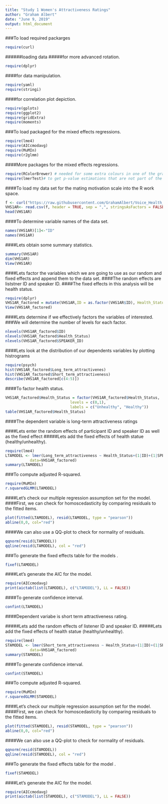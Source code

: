 ---
title: "Study 1 Women's Attractiveness Ratings"
author: "Graham Albert"
date: "June 9, 2019"
output: html_document
---


###To load required packarges
```{r}
require(curl) 
```
######loading data
#####for more advanced rotation.
```{r}
require(dplyr)
```
####for data manipulation.
```{r}
require(yaml)
require(stringi)
```
####for correlation plot depiction.
```{r}
require(gplots)
require(ggplot2)
require(gridExtra)
require(moments)
```

###To load packaged for the mixed effects regressions.
```{r}
require(lme4)
require(AICcmodavg)
require(MuMIn)
require(r2glmm)
```
####More packages for the mixed effects regressions.
```{r}
require(RColorBrewer) # needed for some extra colours in one of the graphs
require(lmerTest)# to get p-value estimations that are not part of the standard lme4 packages
```


####To load my data set for the mating motivation scale into the  R work space.
```{r}
f <- curl("https://raw.githubusercontent.com/GrahamAlbert/Voice_Health_Revised/master/Study_1_Attractiveness_Based_Ratings_Long_MLM.csv")
VHS1AR<- read.csv(f, header = TRUE, sep = ",", stringsAsFactors = FALSE)
head(VHS1AR)
```

####To determine variable names of the data set.
```{r}
names(VHS1AR)[1]<-"ID"
names(VHS1AR)

```

####Lets obtain some summary statistics.
```{r}
summary(VHS1AR)
dim(VHS1AR)
View(VHS1AR)
```

####Lets factor the variables which we are going to use as our random and fixed effects and append them to the data set.
####The random effects are liststner ID and speaker ID.
####The fixed effects in this analysis will be  health status.
```{r}
require(dplyr)
VHS1AR_factored = mutate(VHS1AR,ID = as.factor(VHS1AR$ID), Health_Status = as.factor(VHS1AR$Health_Status), SPEAKER_ID = as.factor(VHS1AR$SPEAKER_ID))
View(VHS1AR_factored)
```

####Lets determine if we effectively factors the variables of interested.
###We will determine the number of levels for each factor.
```{r}
nlevels(VHS1AR_factored$ID)
nlevels(VHS1AR_factored$Health_Status)
nlevels(VHS1AR_factored$SPEAKER_ID)
```

####Lets look at the distribution of our dependents variables by plotting histrograms
```{r}
require(psych)
hist(VHS1AR_factored$Long_term_attractivenes)
hist(VHS1AR_factored$Short_term_attractiveness)
describe(VHS1AR_factored[c(4:5)])
```


####To factor health status.
```{R}
VHS1AR_factored$Health_Status = factor(VHS1AR_factored$Health_Status,
                             levels = c(0,1),
                             labels = c("Unhealthy", "Healthy"))
table(VHS1AR_factored$Health_Status)
```
####The dependent variable is long-term attractiveness ratings

####Lets enter the random effects of participant ID and speaker ID as well as the fixed effect 
#####Lets add the fixed effects of health statue (healthy/unhealthy).
```{r}
require(lme4)
LTAMODEL <- lmer(Long_term_attractiveness ~ Health_Status+(1|ID)+(1|SPEAKER_ID),REML = FALSE,
           data=VHS1AR_factored)
summary(LTAMODEL)
```

###To compute adjusted R-squared.
```{r}
require(MuMIn)
r.squaredGLMM(LTAMODEL)
```
####Let's check our multiple regression assumption set for the model.
####First, we can check for homoscedasticity by comparing residuals to the fitted items. 
```{r}
plot(fitted(LTAMODEL), resid(LTAMODEL, type = "pearson"))
abline(0,0, col="red")
```
####We can also use a QQ-plot to check for normality of residuals. 
```{r}
qqnorm(resid(LTAMODEL)) 
qqline(resid(LTAMODEL), col = "red")
```

###To generate the fixed effects table for the models .
```{r}
fixef(LTAMODEL)
```



####Let's generate the AIC for the model.
```{r}
require(AICcmodavg)
print(aictab(list(LTAMODEL), c("LTAMODEL"), LL = FALSE))
```

####To generate confidence interval.
```{r}
confint(LTAMODEL)
```



####Dependent variabe is short term attractiveness rating.



#####Lets add the random effects of listener ID and speaker ID.
#####Lets add the fixed effects of health statue (healthy/unhealthy).
```{r}
require(lme4)
STAMODEL <- lmer(Short_term_attractiveness ~ Health_Status+(1|ID)+(1|SPEAKER_ID),REML = FALSE,
           data=VHS1AR_factored)
summary(STAMODEL)
```


####To generate confidence interval.
```{r}
confint(STAMODEL)
```


###To compute adjusted R-squared.
```{r}
require(MuMIn)
r.squaredGLMM(STAMODEL)
```




####Let's check our multiple regression assumption set for the model.
####First, we can check for homoscedasticity by comparing residuals to the fitted items. 
```{r}
plot(fitted(STAMODEL), resid(STAMODEL, type = "pearson"))
abline(0,0, col="red")
```
####We can also use a QQ-plot to check for normality of residuals. 
```{r}
qqnorm(resid(STAMODEL)) 
qqline(resid(STAMODEL), col = "red")
```

###To generate the fixed effects table for the model .
```{r}
fixef(STAMODEL)
```



####Let's generate the AIC for the model.
```{r}
require(AICcmodavg)
print(aictab(list(STAMODEL), c("STAMODEL"), LL = FALSE))
```








